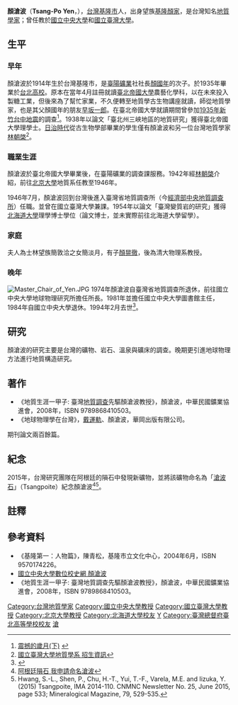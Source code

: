 {{Infobox_Scientist      
| name = 顏滄波        
| image = Replace_this_image_male.svg 
| caption = 
| birth_date = {{birth date|1914|5|25}}
| birth_place = {{TWN-JPN}}[[臺北廳|臺北廳]]基隆支廳
| death_date = {{death date and age|1994|2|17|1914|5|25}}
| death_place = {{TWN}}         
| residence = 
| nationality = {{JAP}}（1914-1945）<br>{{ROC}}（1945-1994） 
| field = 地質學家       
| work_institution = 臺陽礦業調查課<br>[[北京大學|北京大學]]地質系<br>臺灣省地質調查所<br>國立臺灣大學兼任教授<br>國立中央大學地球物理研究所所長<br>國立中央大學圖書館主任    
| alma_mater = [[台灣總督府臺北高等學校|台北高校]]<br>[[臺北帝國大學|臺北帝國大學]]理學士<br>[[北海道大學|北海道大學]]理學博士          
| doctoral_advisor =  
| doctoral_students =    
| known_for = 台灣的礦物、岩石、溫泉與礦床的調查
| prizes = 
| religion =      
| footnotes =    
}}

'''顏滄波'''（'''Tsang-Po Yen'''，{{bd|1914年|5月15日|1994年|2月17日|catIdx=Y顏}}），[[台灣|台灣]][[基隆市|基隆市]]人，出身望族[[基隆顏家|基隆顏家]]，是台灣知名[[地質學家|地質學家]]；曾任教於[[國立中央大學|國立中央大學]]和[[國立臺灣大學|國立臺灣大學]]。

==生平==
=== 早年 ===
顏滄波於1914年生於台灣基隆市，是[[臺陽礦業|臺陽礦業]]社社長[[顏國年|顏國年]]的次子。於1935年畢業於[[台灣總督府臺北高等學校|台北高校]]。原本在當年4月註冊就讀[[臺北帝國大學|臺北帝國大學]]農藝化學科，以在未來投入製糖工業，但後來為了幫忙家業，不久便轉至地質學古生物講座就讀，師從地質學家，也是其父顏國年的朋友[[早坂一郎|早坂一郎]]。在臺北帝國大學就讀期間曾參加[[1935年新竹台中地震|1935年新竹台中地震]]的調查<ref>[http://www2.tzuchi.org.tw/921/921book4/html/02/2-3.htm 震撼的歲月(下)] {{webarchive|url=https://web.archive.org/web/20120315035801/http://www2.tzuchi.org.tw/921/921book4/html/02/2-3.htm |date=2012-03-15 }}</ref>。1938年以論文「臺北州三峽地區的地質研究」獲得臺北帝國大學理學士。[[台灣日治時期|日治時代]]從古生物學部畢業的學生僅有顏滄波和另一位台灣地質學家[[林朝棨|林朝棨]]<ref>[http://140.112.56.1/joomla/offering-3-e.php?id=132 國立臺灣大學地質學系  招生資訊]{{dead link|date=2018年5月 |bot=InternetArchiveBot |fix-attempted=yes }}</ref>。

===職業生涯===
顏滄波於臺北帝國大學畢業後，在臺陽礦業的調查課服務。1942年經[[林朝棨|林朝棨]]介紹，前往[[北京大學|北京大學]]地質系任教至1946年。

1946年7月，顏滄波回到台灣後進入臺灣省地質調查所（今[[經濟部中央地質調查所|經濟部中央地質調查所]]）任職。並曾在國立臺灣大學兼課。1954年以論文「臺灣變質岩的研究」獲得[[北海道大學|北海道大學]]理學博士學位（論文博士，並未實際前往北海道大學留學）。

===家庭===
夫人為士林望族簡敦洽之女簡淡月，有子[[顏晃徹|顏晃徹]]，後為清大物理系教授。

===晚年===
[[File:Master_Chair_of_Yen.JPG|right]]
1974年顏滄波自臺灣省地質調查所退休，前往國立中央大學地球物理研究所擔任所長。1981年並擔任國立中央大學圖書館主任，1984年自國立中央大學退休。1994年2月去世<ref>{{Cite web |url=http://twgeoref.2002.moeacgs.gov.tw/storage/1996/19960210/pre.pdf |title=紀念顏滄波教授地質研討會論文集 序言 |access-date=2011-08-06 |archive-date=2016-03-04 |archive-url=https://web.archive.org/web/20160304072606/http://twgeoref.2002.moeacgs.gov.tw/storage/1996/19960210/pre.pdf |dead-url=no }}</ref>。

==研究==
顏滄波的研究主要是台灣的礦物、岩石、溫泉與礦床的調查。晚期更引進地球物理方法進行地質構造研究。

==著作==
* 《地質生涯一甲子: 臺灣[[地質調查|地質調查]]先驅顏滄波教授》，顏滄波，中華民國鑛業協進會，2008年，ISBN 9789868410503。
* 《地球物理學在台灣》，[[戴運軌|戴運軌]]、顏滄波，華岡出版有限公司。

期刊論文兩百餘篇。

==紀念==
2015年，台灣研究團隊在阿根廷的隕石中發現新礦物，並將該礦物命名為「[[滄波石|滄波石]]」（Tsangpoite）紀念顏滄波<ref>[http://www.ltn.com.tw/news/life/paper/886785 阿根廷隕石 我申請命名滄波]{{dead link|date=2018年5月 |bot=InternetArchiveBot |fix-attempted=yes }}</ref><ref>Hwang, S.-L., Shen, P., Chu, H.-T., Yui, T.-F., Varela, M.E. and Iizuka, Y. (2015) Tsangpoite, IMA 2014-110. CNMNC Newsletter No. 25, June 2015, page 533; Mineralogical Magazine, 79, 529-535.</ref>。

==註釋==
{{reflist|2}}

==參考資料==
{{refbegin}}
* 《基隆第一：人物篇》，陳青松，基隆市立文化中心，2004年6月，ISBN 9570174226。
* [http://sec.ncu.edu.tw/ncudhis/index_people_detail.php?id=5&p_id=180 國立中央大學數位校史網  顏滄波]{{dead link|date=2018年5月 |bot=InternetArchiveBot |fix-attempted=yes }}
* 《地質生涯一甲子: 臺灣地質調查先驅顏滄波教授》，顏滄波，中華民國鑛業協進會，2008年，ISBN 9789868410503。
{{refend}}
{{DEFAULTSORT:Yen}}
[[Category:台灣地質學家|Category:台灣地質學家]]
[[Category:國立中央大學教授|Category:國立中央大學教授]]
[[Category:國立臺灣大學教授|Category:國立臺灣大學教授]]
[[Category:北京大學教授|Category:北京大學教授]]
[[Category:北海道大學校友|Category:北海道大學校友]]
[[Category:臺北帝國大學校友|Y]]
[[Category:臺灣總督府臺北高等學校校友|Category:臺灣總督府臺北高等學校校友]]
[[Category:基隆顏家|滄]]